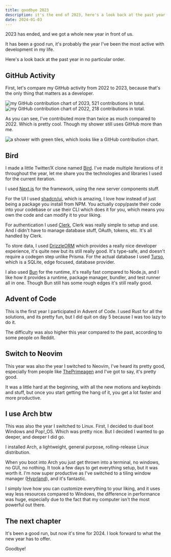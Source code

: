 ```yaml
---
title: goodbye 2023
description: it's the end of 2023, here's a look back at the past year.
date: 2024-01-03
---
```



2023 has ended, and we got a whole new year in front of us.

It has been a good run, it's probably the year I've been the most active with development in my
life.

Here's a look back at the past year in no particular order.

## GitHub Activity

First, let's compare my GitHub activity from 2022 to 2023, because that's the only
thing that matters as a developer.


<Image src={contributions2023} alt="my GitHub contribution chart of 2023, 521 contributions in total." />
<Image src={contributions2022} alt="my GitHub contribution chart of 2022, 218 contributions in total." />

As you can see, I've contributed more than twice as much compared to 2022. Which is pretty cool.
Though my shower still uses GitHub more than me.


<Image src={shower} alt="a shower with green tiles, which looks like a GitHub contribution chart." />

## Bird

I made a little Twitter/X clone named [Bird](https://bird.lukadev.me/). I've made multiple iterations
of it throughout the year, let me share you the technologies and libraries I used for the current
iteration.

I used [Next.js](https://nextjs.org/) for the framework, using the new server components stuff.

For the UI I used [shadcn/ui](https://ui.shadcn.com), which is amazing, I love how instead of just
being a package you install from NPM. You actually copy/paste their code into your codebase or use their
CLI which does it for you, which means you own the code and can modify it to your liking.

For authentication I used [Clerk](https://clerk.com/), Clerk was really simple to setup and use.
And I didn't have to manage database stuff, OAuth, tokens, etc. It's all handled by Clerk.

To store data, I used [DrizzleORM](https://orm.drizzle.team/) which provides a really nice developer
experience, it's quite new but its still really good. It's type-safe, and doesn't require a codegen
step unlike Prisma. For the actual database I used [Turso](https://turso.tech/), which is a SQLite,
edge focused, database provider.

I also used [Bun](https://bun.sh/) for the runtime, it's really fast compared to Node.js, and
I like how it provides a runtime, package manager, bundler, and test runner all in one. Though Bun
still has some rough edges it's still really good.

## Advent of Code

This is the first year I participated in Advent of Code. I used Rust for all the solutions, and its
pretty fun, but I did quit on day 5 because I was too lazy to do it.

The difficulty was also higher this year compared to the past, according to some people on Reddit.

## Switch to Neovim

This year was also the year I switched to Neovim, I've heard its pretty good, especially from people
like [ThePrimeagen](https://www.youtube.com/@ThePrimeagen) and I've got to say, it's pretty good.

It was a little hard at the beginning, with all the new motions and keybinds and stuff, but once you
start getting the hang of it, you get a lot faster and more productive.

## I use Arch btw

This was also the year I switched to Linux. First, I decided to dual boot Windows and Pop!_OS. Which
was pretty nice. But I decided I wanted to go deeper, and deeper I did go.

I installed Arch, a lightweight, general purpose, rolling-release Linux distribution.

When you boot into Arch you just get thrown into a terminal, no windows, no GUI, no nothing. It took a
few days to get everything setup, but it was worth it. I'm now super productive as I've switched to a
tiling window manager ([Hyprland](https://hyprland.org/)), and it's fantastic.

I simply love how you can customize everything to your liking, and it uses way less resources compared to
Windows, the difference in performance was huge, especially due to the fact that my computer isn't the most
powerful out there.

## The next chapter

It's been a good run, but now it's time for 2024. I look forward to what the new year has to offer.

Goodbye!

